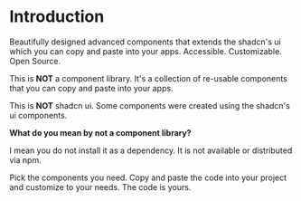 # Introduction

Beautifully designed advanced components that extends the shadcn's ui which you can copy and paste into your apps. Accessible. Customizable. Open Source.

This is **NOT** a component library. It's a collection of re-usable components that you can copy and paste into your apps.

This is **NOT** shadcn ui. Some components were created using the shadcn's ui components.

**What do you mean by not a component library?**

I mean you do not install it as a dependency. It is not available or distributed via npm.

Pick the components you need. Copy and paste the code into your project and customize to your needs. The code is yours.